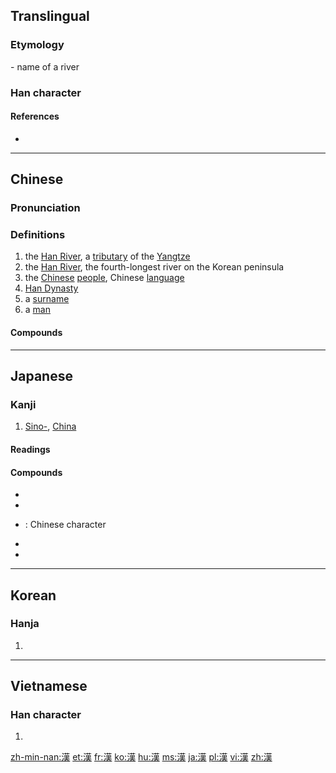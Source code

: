 {{also|汉}}<!-- may be replaced by zh-forms -->
==Translingual==
<!-- Doesn’t exist yet: {{stroke order|strokes=13}} -->
{{ja-forms|[[漢]]|[[汉]]|[[漢]]}}

===Etymology===
{{Han compound|水|𦰩|ls=psc|c1=s|c2=p|alt1=氵}} - name of a river

===Han character===
{{Han char|rn=85|rad=水|as=11|sn=14|four=34134|canj=ETLO|ids=⿰氵𦰩}}

====References====
* {{Han ref|kx=0646.170|dkj=18068|dj=1055.150|hdz=31713.090|uh=6F22|ud=28450|bh=BA7E|bd=47742}}

----

==Chinese==
{{zh-forms|s=汉}}

===Pronunciation===
{{zh-pron
|m=hàn
|c=hon3
|mn=hàn
|mc=y
|oc=y
|ma=
|cat=pn,n
}}

===Definitions===
{{zh-hanzi}}

# the [[w:Han River (Shaanxi and Hubei)|Han River]], a [[tributary]] of the [[w:Yangtze River|Yangtze]]
# the [[w:Han River (Korea)|Han River]], the fourth-longest river on the Korean peninsula
# the [[Chinese]] [[people]], Chinese [[language]]
# [[w:Han Dynasty|Han Dynasty]]
# a [[surname]]
# a [[man]]

====Compounds====
{{der3
| {{zh-l|漢白玉}}
| {{zh-l|漢堡|tr=hànbǎo}}
| {{zh-l|漢堡包|tr=hànbǎobāo}}
| {{zh-l|漢藏|Hàn Zàng|Sino-Tibetan}}
| {{zh-l|漢奸}}
| {{zh-l|漢界}}
| {{zh-l|漢民}}
| {{zh-l|漢人|tr=Hànrén}}
| {{zh-l|漢文}}
| {{zh-l|漢姓}}
| {{zh-l|漢學|tr=Hànxué}}
| {{zh-l|漢語|tr=Hànyǔ}}
| {{zh-l|漢語拼音|tr=Hànyǔ pīnyīn}}
| {{zh-l|漢語水平考試|tr=Hànyǔ Shuǐpíng Kǎoshì}}
| {{zh-l|漢字|tr=hànzì}}
| {{zh-l|漢字編碼}}
| {{zh-l|漢子}}
| {{zh-l|漢族|tr=Hànzú}}
}}

----

==Japanese==

===Kanji===
{{ja-kanji|grade=3|rs=水11}}

# [[Sino-]], [[China]]

====Readings====
{{ja-readings
|goon=[[かん]] (kan)
|kanon=[[かん]] (kan)
|kun=[[あや]] (aya)
|nanori=[[おとこ]] (otoko), [[から]] (kara), [[はん]] (han)
}}

====Compounds====
{{der-top|Compounds}}
* {{ja-r|漢音|かんおん}}
* {{ja-r|漢語|かんご}}
* {{ja-r|漢字|かんじ}}: Chinese character
* {{ja-r|漢方|かんぽう}}
* {{ja-r|痴漢|ちかん}}
{{der-bottom}}

----

==Korean==

===Hanja===
{{ko-hanja|hangeul=한|eumhun=|rv=han|mr=han|y=han}}

# {{defn|lang=ko|sort=水11}}

----

==Vietnamese==

===Han character===
{{vi-hantu|[[hán]], [[háng]], [[hớn]]|rs=水11}}

# {{defn|lang=vi|sort=水11}}

[[zh-min-nan:漢]]
[[et:漢]]
[[fr:漢]]
[[ko:漢]]
[[hu:漢]]
[[ms:漢]]
[[ja:漢]]
[[pl:漢]]
[[vi:漢]]
[[zh:漢]]